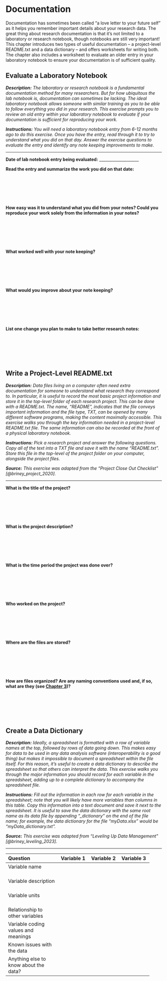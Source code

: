 # Documentation

Documentation has sometimes been called “a love letter to your future self” as it helps you remember important details about your research data. The great thing about research documentation is that it’s not limited to a laboratory or research notebook, though notebooks are still very important! This chapter introduces two types of useful documentation – a project-level README.txt and a data dictionary – and offers worksheets for writing both. The chapter also includes a worksheet to evaluate an older entry in your laboratory notebook to ensure your documentation is of sufficient quality.

## Evaluate a Laboratory Notebook {#lab-notebook}

***Description:*** *The laboratory or research notebook is a fundamental documentation method for many researchers. But for how ubiquitous the lab notebook is, documentation can sometimes be lacking. The ideal laboratory notebook allows someone with similar training as you to be able to follow everything you did in your research. This exercise prompts you to review an old entry within your laboratory notebook to evaluate if your documentation is sufficient for reproducing your work.*

***Instructions:*** *You will need a laboratory notebook entry from 6-12 months ago to do this exercise. Once you have the entry, read through it to try to understand what you did on that day. Answer the exercise questions to evaluate the entry and identify any note keeping improvements to make.*

---

**Date of lab notebook entry being evaluated:** \_\_\_\_\_\_\_\_\_\_\_\_\_\_\_\_\_\_\_\_

**Read the entry and summarize the work you did on that date:**

&nbsp;

&nbsp;

&nbsp;

**How easy was it to understand what you did from your notes? Could you reproduce your work solely from the information in your notes?**

&nbsp;

&nbsp;

&nbsp;

**What worked well with your note keeping?**

&nbsp;

&nbsp;

&nbsp;

**What would you improve about your note keeping?**

&nbsp;

&nbsp;

&nbsp;

**List one change you plan to make to take better research notes:**

&nbsp;

&nbsp;

&nbsp;

## Write a Project-Level README.txt {#readme-txt}

***Description:*** *Data files living on a computer often need extra documentation for someone to understand what research they correspond to. In particular, it is useful to record the most basic project information and store it in the top-level folder of each research project. This can be done with a README.txt. The name, "README", indicates that the file conveys important information and the file type, TXT, can be opened by many different software programs, making the content maximally accessible. This exercise walks you through the key information needed in a project-level README.txt file. The same information can also be recorded at the front of a physical laboratory notebook.*

***Instructions:*** *Pick a research project and answer the following questions. Copy all of the text into a TXT file and save it with the name “README.txt”. Store this file in the top-level of the project folder on your computer, alongside the project files.*

***Source:*** *This exercise was adapted from the "Project Close Out Checklist" [@briney_project_2020].*

---

**What is the title of the project?**

&nbsp;

&nbsp;

&nbsp;

**What is the project description?**

&nbsp;

&nbsp;

&nbsp;

**What is the time period the project was done over?**

&nbsp;

&nbsp;

&nbsp;

**Who worked on the project?**

&nbsp;

&nbsp;

&nbsp;

**Where are the files are stored?**

&nbsp;

&nbsp;

&nbsp;

**How are files organized? Are any naming conventions used and, if so, what are they (see [Chapter 3](#file-organization-and-naming))?**

&nbsp;

&nbsp;

&nbsp;

## Create a Data Dictionary {#data-dictionary}

***Description:*** *Ideally, a spreadsheet is formatted with a row of variable names at the top, followed by rows of data going down. This makes easy for data to be used in any data analysis software (interoperability is a good thing) but makes it impossible to document a spreadsheet within the file itself. For this reason, it’s useful to create a data dictionary to describe the spreadsheet so that others can interpret the data. This exercise walks you through the major information you should record for each variable in the spreadsheet, adding up to a complete dictionary to accompany the spreadsheet file.*

***Instructions:*** *Fill out the information in each row for each variable in the spreadsheet; note that you will likely have more variables than columns in this table. Copy this information into a text document and save it next to the spreadsheet. It is useful to save the data dictionary with the same root name as its data file by appending "\_dictionary” on the end of the file name; for example, the data dictionary for the file “myData.xlsx” would be “myData\_dictionary.txt”.*

***Source:*** *This exercise was adapted from "Leveling Up Data Management" [@briney_leveling_2023].*

---

------------------------------------------------------------------
Question                Variable 1    Variable 2    Variable 3
--------------------    ------------  ------------  ------------
Variable name           &nbsp;        &nbsp;        &nbsp;
&nbsp;&nbsp;&nbsp;
&nbsp;&nbsp;&nbsp;
&nbsp;&nbsp;&nbsp;
&nbsp;&nbsp;&nbsp;
&nbsp;&nbsp;&nbsp;
&nbsp;&nbsp;&nbsp;
&nbsp;&nbsp;&nbsp;

Variable description    &nbsp;        &nbsp;        &nbsp;
&nbsp;&nbsp;&nbsp;
&nbsp;&nbsp;&nbsp;
&nbsp;&nbsp;&nbsp;
&nbsp;&nbsp;&nbsp;
&nbsp;&nbsp;&nbsp;

Variable units          &nbsp;        &nbsp;        &nbsp;
&nbsp;&nbsp;&nbsp;
&nbsp;&nbsp;&nbsp;
&nbsp;&nbsp;&nbsp;
&nbsp;&nbsp;&nbsp;
&nbsp;&nbsp;&nbsp;
&nbsp;&nbsp;&nbsp;
&nbsp;&nbsp;&nbsp;

Relationship to         &nbsp;        &nbsp;        &nbsp;
other variables

Variable coding         &nbsp;        &nbsp;        &nbsp;
values and meanings

Known issues with       &nbsp;        &nbsp;        &nbsp;
the data
&nbsp;&nbsp;&nbsp;
&nbsp;&nbsp;&nbsp;
&nbsp;&nbsp;&nbsp;

Anything else to        &nbsp;        &nbsp;        &nbsp;
know about the data?
--------------------    ------------  ------------  ------------